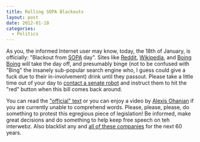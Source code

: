 ```yaml
---
title: Rolling SOPA Blackouts
layout: post
date: 2012-01-18
categories:
  - Politics
---
```


As you, the informed Internet user may know, today, the 18th of January, is officially: "Blackout from [SOPA][4] day". Sites like [Reddit][1], [Wikipedia][2], and [Boing Boing][3] will take the day off, and presumably binge (not to be confused with "Bing" the insanely sub-popular search engine who, I guess could give a fuck due to their in-involvement) drink until they passout. Please take a little time out of your day to [contact a senate robot][5] and instruct them to hit the "red" button when this bill comes back around.

You can read the ["official" text][6] or you can enjoy a video by [Alexis Ohanian][7] if you are currently unable to comprehend words. Please, please, please, do something to protest this egregious piece of legislation! Be informed, make great decisions and do something to help keep free speech on teh interwebz. Also blacklist any and [all of these companies][8] for the next 60 years.

[1]: http://www.reddit.com/ 'Reddit'
[2]: http://www.wikipedia.org/ 'Wikipedia'
[3]: http://www.boingboing.net/ 'Boing Boing'
[4]: http://youtu.be/-JFfN5pKzFU 'Steaming pile of shit'
[5]: http://www.senate.gov/general/contact_information/senators_cfm.cfm 'Robots'
[6]: http://www.opencongress.org/bill/112-h3261/show 'Open Congress'
[7]: http://youtu.be/tT_SwAteJ9M
[8]: http://www.ibtimes.com/articles/276991/20120105/sopa-companies-businesses-groups-support-controversial-bill.htm 'Clown-tards'
